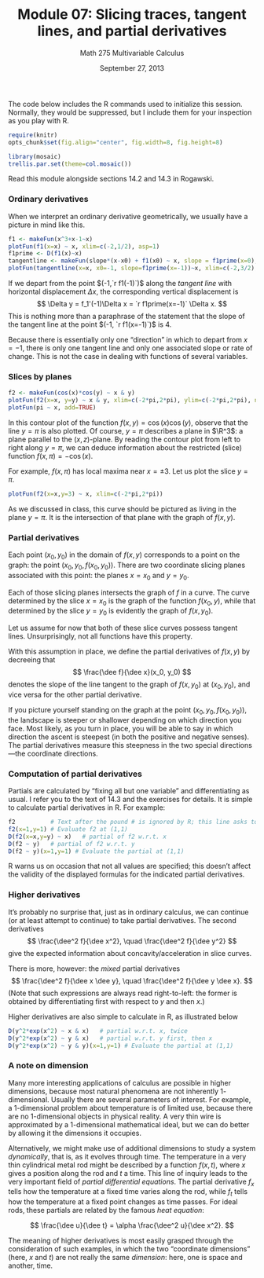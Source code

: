 % Module 07:
  Slicing traces, tangent lines, and partial derivatives
% Math 275 Multivariable Calculus
% September 27, 2013 <!-- day 13 -->

$\newcommand{\R}{\mathbf{R}}$
$\newcommand{\dee}{\partial}$

The code below includes the R commands used to initialize this session.
Normally, they would be suppressed, but I include them for your inspection as
you play with R.

```{r results="hide",label="options"}
require(knitr)
opts_chunk$set(fig.align="center", fig.width=8, fig.height=8)
```

```{r warning=FALSE,error=FALSE,message=FALSE,results="hide"}
library(mosaic)
trellis.par.set(theme=col.mosaic())
```

Read this module alongside sections 14.2 and 14.3 in Rogawski.

### Ordinary derivatives 

When we interpret an ordinary derivative geometrically, we usually have a picture in mind like this.

```{r ord_deriv, label="ordinary_deriv"}
f1 <- makeFun(x^3+x-1~x)
plotFun(f1(x=x) ~ x, xlim=c(-2,1/2), asp=1)
f1prime <- D(f1(x)~x)
tangentline <- makeFun(slope*(x-x0) + f1(x0) ~ x, slope = f1prime(x=0), x0 = 0)
plotFun(tangentline(x=x, x0=-1, slope=f1prime(x=-1))~x, xlim=c(-2,3/2), add=TRUE, col="red")
```

If we depart from the point $(-1,`r f1(-1)`)$ along the *tangent line* with horizontal displacement $\Delta x$, the corresponding vertical displacement is 
$$
    \Delta y = f_1'(-1)\Delta x = `r f1prime(x=-1)` \Delta x.
$$
This is nothing more than a paraphrase of the statement that the slope of the tangent line at the point $(-1, `r f1(x=-1)`)$ is $4$. 

Because there is essentially only one "direction" in which to depart from $x = -1$, there is only one tangent line and only one associated slope or rate of change. This is not the case in dealing with functions of several variables.

### Slices by planes

```{r part_deriv_setup, label="partial_deriv_setup"}
f2 <- makeFun(cos(x)*cos(y) ~ x & y)
plotFun(f2(x=x, y=y) ~ x & y, xlim=c(-2*pi,2*pi), ylim=c(-2*pi,2*pi), npts=100)
plotFun(pi ~ x, add=TRUE)
```
In this contour plot of the function $f(x,y) = \cos{(x)} \cos{(y)}$, observe that the line $y = \pi$ is also plotted. Of course, $y = \pi$ describes a plane in $\R^3$: a plane parallel to the $(x,z)$-plane. By reading the contour plot from left to right along $y = \pi$, we can deduce information about the restricted (slice) function $f(x, \pi) = -\cos{(x)}$. 

For example, $f(x, \pi)$ has local maxima near $x = \pm 3$. Let us plot the slice $y = \pi$.

```{r slice, label="slice"}
plotFun(f2(x=x,y=3) ~ x, xlim=c(-2*pi,2*pi))
```

As we discussed in class, this curve should be pictured as living in the plane $y = \pi$. It is the intersection of that plane with the graph of $f(x,y)$.

### Partial derivatives

Each point $(x_0, y_0)$ in the domain of $f(x,y)$ corresponds to a point on the graph: the point $(x_0, y_0, f(x_0, y_0))$. There are two coordinate slicing planes associated with this point: the planes $x = x_0$ and $y = y_0$.

Each of those slicing planes intersects the graph of $f$ in a curve. The curve determined by the slice $x = x_0$ is the graph of the function $f(x_0,y)$, while that determined by the slice $y = y_0$ is evidently the graph of $f(x, y_0)$. 

Let us assume for now that both of these slice curves possess tangent lines. Unsurprisingly, not all functions have this property.

With this assumption in place, we define the partial derivatives of $f(x,y)$ by decreeing that
$$ \frac{\dee f}{\dee x}(x_0, y_0) $$
denotes the slope of the line tangent to the graph of $f(x, y_0)$ at $(x_0, y_0)$, and vice versa for the other partial derivative.

If you picture yourself standing on the graph at the point $(x_0, y_0, f(x_0, y_0))$, the landscape is steeper or shallower depending on which direction you face. Most likely, as you turn in place, you will be able to say in which direction the ascent is steepest (in both the positive and negative senses). The partial derivatives measure this steepness in the two special directions---the coordinate directions.

### Computation of partial derivatives

Partials are calculated by "fixing all but one variable" and differentiating as usual. I refer you to the text of 14.3 and the exercises for details. It is simple to calculate partial derivatives in R. For example:

```{r calc_derivs, label="calc_derivs"}
f2          # Text after the pound # is ignored by R; this line asks to print the definition of f2
f2(x=1,y=1) # Evaluate f2 at (1,1)
D(f2(x=x,y=y) ~ x)   # partial of f2 w.r.t. x
D(f2 ~ y)   # partial of f2 w.r.t. y
D(f2 ~ y)(x=1,y=1) # Evaluate the partial at (1,1)
```

R warns us on occasion that not all values are specified; this doesn't affect the validity of the displayed formulas for the indicated partial derivatives.

### Higher derivatives

It's probably no surprise that, just as in ordinary calculus, we can continue (or at least attempt to continue) to take partial derivatives. The second derivatives
$$ \frac{\dee^2 f}{\dee x^2}, \quad \frac{\dee^2 f}{\dee y^2} $$
give the expected information about concavity/acceleration in slice curves.

There is more, however: the *mixed* partial derivatives
$$ \frac{\dee^2 f}{\dee x \dee y}, \quad \frac{\dee^2 f}{\dee y \dee x}. $$
(Note that such expressions are always read right-to-left: the former is obtained by differentiating first with respect to $y$ and then $x$.)

Higher derivatives are also simple to calculate in R, as illustrated below

```{r second_order_derivs, label="second_order_derivs"}
D(y^2*exp(x^2) ~ x & x)   # partial w.r.t. x, twice
D(y^2*exp(x^2) ~ y & x)   # partial w.r.t. y first, then x
D(y^2*exp(x^2) ~ y & y)(x=1,y=1) # Evaluate the partial at (1,1)
```

### A note on dimension

Many more interesting applications of calculus are possible in higher dimensions, because most natural phenomena are not inherently $1$-dimensional. Usually there are several parameters of interest. For example, a 1-dimensional problem about temperature is of limited use, because there are no 1-dimensional objects in physical reality. A very thin wire is approximated by a 1-dimensional mathematical ideal, but we can do better by allowing it the dimensions it occupies.

Alternatively, we might make use of additional dimensions to study a system *dynamically*, that is, as it evolves through time. The temperature in a very thin cylindrical metal rod might be described by a function $f(x,t)$, where $x$ gives a position along the rod and $t$ a time. This line of inquiry leads to the very important field of *partial differential equations*. The partial derivative $f_x$ tells how the temperature at a fixed time varies along the rod, while $f_t$ tells how the temperature at a fixed point changes as time passes. For ideal rods, these partials are related by the famous *heat equation*:

$$ \frac{\dee u}{\dee t} = \alpha \frac{\dee^2 u}{\dee x^2}. $$

The meaning of higher derivatives is most easily grasped through the consideration of such examples, in which the two "coordinate dimensions" (here, $x$ and $t$) are not really the same *dimension*: here, one is space and another, time.